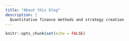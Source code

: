```yaml
---
title: "About this blog"
description: |
  Quantitative finance methods and strategy creation
---
```


```r
knitr::opts_chunk$set(echo = FALSE)
```
